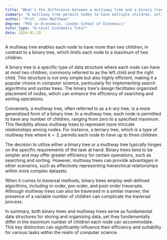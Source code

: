 ```yaml
---
title: "What's the difference between a multiway tree and a binary tree?"
summary: "A multiway tree permits nodes to have multiple children, unlike a binary tree, which limits each node to a maximum of two children."
author: "Prof. John Matthews"
degree: "PhD in Economics, London School of Economics"
tutor_type: "A-Level Economics Tutor"
date: 2024-01-29
---
```


A multiway tree enables each node to have more than two children, in contrast to a binary tree, which limits each node to a maximum of two children.

A binary tree is a specific type of data structure where each node can have at most two children, commonly referred to as the left child and the right child. This structure is not only simple but also highly efficient, making it a popular choice in computer science, particularly for implementing search algorithms and syntax trees. The binary tree's design facilitates organized placement of nodes, which can enhance the efficiency of searching and sorting operations.

Conversely, a multiway tree, often referred to as a k-ary tree, is a more generalized form of a binary tree. In a multiway tree, each node is permitted to have any number of children, ranging from zero to a specified maximum. This flexibility allows multiway trees to represent more intricate relationships among nodes. For instance, a ternary tree, which is a type of multiway tree where $k=3$, permits each node to have up to three children.

The decision to utilize either a binary tree or a multiway tree typically hinges on the specific requirements of the task at hand. Binary trees tend to be simpler and may offer greater efficiency for certain operations, such as searching and sorting. However, multiway trees can provide advantages in other scenarios, such as effectively representing hierarchical relationships within more complex datasets.

When it comes to traversal methods, binary trees employ well-defined algorithms, including in-order, pre-order, and post-order traversals. Although multiway trees can also be traversed in a similar manner, the presence of a variable number of children can complicate the traversal process.

In summary, both binary trees and multiway trees serve as fundamental data structures for storing and organizing data, yet they fundamentally differ in the maximum number of children each node can accommodate. This key distinction can significantly influence their efficiency and suitability for various tasks within the realm of computer science.
    